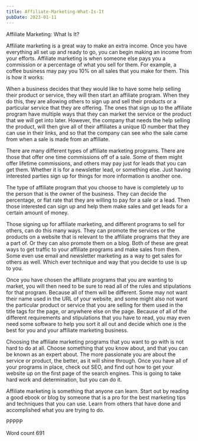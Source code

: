 ```yaml
---
title: Affiliate-Marketing-What-Is-It
pubDate: 2023-01-11
---
```


Affiliate Marketing: What Is It?

Affiliate marketing is a great way to make an extra income. Once you have everything all set up and ready to go, you can begin making an income from your efforts. Affiliate marketing is when someone else pays you a commission or a percentage of what you sell for them. For example, a coffee business may pay you 10% on all sales that you make for them. This is how it works:

When a business decides that they would like to have some help selling their product or service, they will then start an affiliate program. When they do this, they are allowing others to sign up and sell their products or a particular service that they are offering. The ones that sign up to the affiliate program have multiple ways that they can market the service or the product that we will get into later. However, the company that needs the help selling the product, will then give all of their affiliates a unique ID number that they can use in their links, and so that the company can see who the sale came from when a sale is made from an affiliate. 

There are many different types of affiliate marketing programs. There are those that offer one time commissions off of a sale. Some of them might offer lifetime commissions, and others may pay just for leads that you can get them. Whether it is for a newsletter lead, or something else. Just having interested parties sign up for things for more information is another one.

The type of affiliate program that you choose to have is completely up to the person that is the owner of the business. They can decide the percentage, or flat rate that they are willing to pay for a sale or a lead. Then those interested can sign up and help them make sales and get leads for a certain amount of money.

Those signing up for affiliate marketing, and different programs to sell for others, can do this many ways. They can promote the services or the products on a website that is relevant to the affiliate programs that they are a part of. Or they can also promote them on a blog. Both of these are great ways to get traffic to your affiliate programs and make sales from them. Some even use email and newsletter marketing as a way to get sales for others as well. Which ever technique and way that you decide to use is up to you. 

Once you have chosen the affiliate programs that you are wanting to market, you will then need to be sure to read all of the rules and stipulations for that program. Because all of them will be different. Some may not want their name used in the URL of your website, and some might also not want the particular product or service that you are selling for them used in the title tags for the page, or anywhere else on the page. Because of all of the different requirements and stipulations that you have to read, you may even need some software to help you sort it all out and decide which one is the best for you and your affiliate marketing business.

Choosing the affiliate marketing programs that you want to go with is not hard to do at all. Choose something that you know about, and that you can be known as an expert about. The more passionate you are about the service or product, the better, as it will shine through. Once you have all of your programs in place, check out SEO, and find out how to get your website up on the first page of the search engines. This is going to take hard work and determination, but you can do it.

Affiliate marketing is something that anyone can learn. Start out by reading a good ebook or blog by someone that is a pro for the best marketing tips and techniques that you can use. Learn from others that have done and accomplished what you are trying to do. 

PPPPP

Word count 691